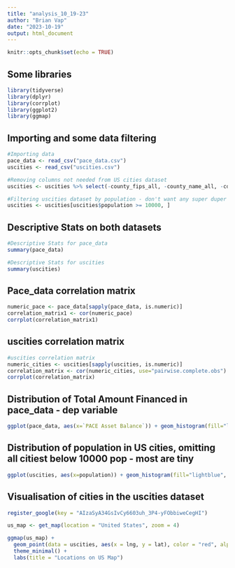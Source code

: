 ---
title: "analysis_10_19-23"
author: "Brian Vap"
date: "2023-10-19"
output: html_document
---

```{r setup, include=FALSE}
knitr::opts_chunk$set(echo = TRUE)
```

## Some libraries
```{r, warning=FALSE}
library(tidyverse)
library(dplyr)
library(corrplot)
library(ggplot2)
library(ggmap)
```

## Importing and some data filtering
```{r, warning=FALSE}
#Importing data
pace_data <- read_csv("pace_data.csv")
uscities <- read_csv("uscities.csv")

#Removing columns not needed from US cities dataset
uscities <- uscities %>% select(-county_fips_all, -county_name_all, -cdp, -zips)

#Filtering uscities dataset by population - don't want any super duper tiny towns
uscities <- uscities[uscities$population >= 10000, ]
```

## Descriptive Stats on both datasets

```{r, warning=FALSE}
#Descriptive Stats for pace_data
summary(pace_data)

#Descriptive Stats for uscities
summary(uscities)
```

## Pace_data correlation matrix
```{r, warning=FALSE}
numeric_pace <- pace_data[sapply(pace_data, is.numeric)]
correlation_matrix1 <- cor(numeric_pace)
corrplot(correlation_matrix1)
```

## uscities correlation matrix
```{r, warning=FALSE}
#uscities correlation matrix
numeric_cities <- uscities[sapply(uscities, is.numeric)]
correlation_matrix <- cor(numeric_cities, use="pairwise.complete.obs")
corrplot(correlation_matrix)
```

## Distribution of Total Amount Financed in pace_data - dep variable
```{r, warning=FALSE}
ggplot(pace_data, aes(x=`PACE Asset Balance`)) + geom_histogram(fill="lightblue", color="black") + ggtitle("Distribution of Total Amount Financed")
```

## Distribution of population in US cities, omitting all citiest below 10000 pop - most are tiny
```{r, warning=FALSE}
ggplot(uscities, aes(x=population)) + geom_histogram(fill="lightblue", color="black") + ggtitle("Distribution of Population")
```

## Visualisation of cities in the uscities dataset
```{r, warning=FALSE}
register_google(key = "AIzaSyA34GsIvCy6603uh_3P4-yFObbiweCegHI")

us_map <- get_map(location = "United States", zoom = 4)

ggmap(us_map) + 
  geom_point(data = uscities, aes(x = lng, y = lat), color = "red", alpha = 0.5) +
  theme_minimal() +
  labs(title = "Locations on US Map")
```